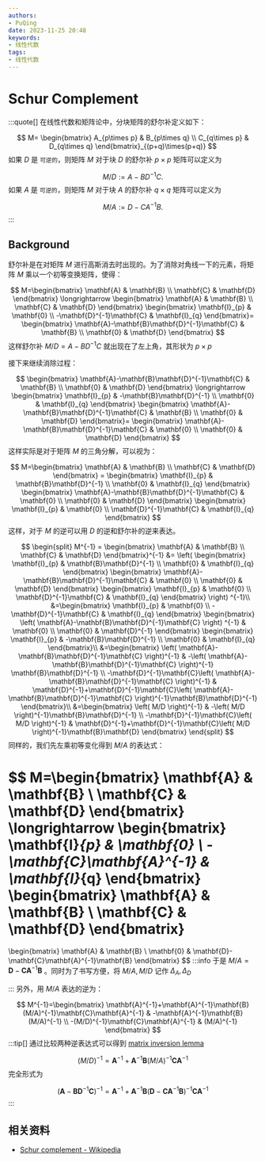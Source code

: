 ```yaml
---
authors:
- PuQing
date: 2023-11-25 20:48
keywords:
- 线性代数
tags:
- 线性代数
---
```

# Schur Complement

:::quote[]
在线性代数和矩阵论中，分块矩阵的舒尔补定义如下：

$$
M= \begin{bmatrix}
A_{p\times p} & B_{p\times q} \\
C_{q\times p} & D_{q\times q}
\end{bmatrix}_{(p+q)\times(p+q)}
$$
如果 $D$ 是 `可逆的`，则矩阵 $M$ 对于块 $D$ 的舒尔补 $p\times p$ 矩阵可以定义为


<!--truncate-->
$$
M / D:=A-B D^{-1} C .
$$
如果 $A$ 是 `可逆的`，则矩阵 $M$ 对于块 $A$ 的舒尔补 $q\times q$ 矩阵可以定义为

$$
M / A:=D-C A^{-1} B .
$$
:::
## Background

舒尔补是在对矩阵 $M$ 进行高斯消去时出现的。为了消除对角线一下的元素，将矩阵 $M$ 乘以一个初等变换矩阵，使得：

$$
M=\begin{bmatrix}
\mathbf{A} & \mathbf{B} \\
\mathbf{C} & \mathbf{D}
\end{bmatrix} \longrightarrow
\begin{bmatrix}
\mathbf{A} & \mathbf{B} \\
\mathbf{C} & \mathbf{D}
\end{bmatrix}
\begin{bmatrix}
\mathbf{I}_{p} & \mathbf{0} \\
-\mathbf{D}^{-1}\mathbf{C} & \mathbf{I}_{q}
\end{bmatrix}=
\begin{bmatrix}
\mathbf{A}-\mathbf{B}\mathbf{D}^{-1}\mathbf{C} & \mathbf{B} \\
\mathbf{0} & \mathbf{D}
\end{bmatrix}
$$
这样舒尔补 $M/D=A-BD^{-1}C$ 就出现在了左上角，其形状为 $p\times p$

接下来继续消除过程：

$$
\begin{bmatrix}
\mathbf{A}-\mathbf{B}\mathbf{D}^{-1}\mathbf{C} & \mathbf{B} \\
\mathbf{0} & \mathbf{D}
\end{bmatrix} \longrightarrow
\begin{bmatrix}
\mathbf{I}_{p} & -\mathbf{B}\mathbf{D}^{-1} \\
\mathbf{0} & \mathbf{I}_{q}
\end{bmatrix}
\begin{bmatrix}
\mathbf{A}-\mathbf{B}\mathbf{D}^{-1}\mathbf{C} & \mathbf{B} \\
\mathbf{0} & \mathbf{D}
\end{bmatrix}=
\begin{bmatrix}
\mathbf{A}-\mathbf{B}\mathbf{D}^{-1}\mathbf{C} & \mathbf{0} \\
\mathbf{0} & \mathbf{D}
\end{bmatrix}
$$
这样实际是对于矩阵 $M$ 的三角分解，可以视为：

$$
M=\begin{bmatrix}
\mathbf{A} & \mathbf{B} \\
\mathbf{C} & \mathbf{D}
\end{bmatrix} = \begin{bmatrix}
\mathbf{I}_{p} & \mathbf{B}\mathbf{D}^{-1} \\
\mathbf{0} & \mathbf{I}_{q}
\end{bmatrix}
\begin{bmatrix}
\mathbf{A}-\mathbf{B}\mathbf{D}^{-1}\mathbf{C} & \mathbf{0} \\
\mathbf{0} & \mathbf{D}
\end{bmatrix}
\begin{bmatrix}
\mathbf{I}_{p} & \mathbf{0} \\
\mathbf{D}^{-1}\mathbf{C} & \mathbf{I}_{q}
\end{bmatrix}
$$
这样，对于 $M$ 的逆可以用 $D$ 的逆和舒尔补的逆来表达。

$$
\begin{split}
M^{-1} = \begin{bmatrix}
\mathbf{A} & \mathbf{B} \\
\mathbf{C} & \mathbf{D}
\end{bmatrix}^{-1} &=
\left( 
\begin{bmatrix}
\mathbf{I}_{p} & \mathbf{B}\mathbf{D}^{-1} \\
\mathbf{0} & \mathbf{I}_{q}
\end{bmatrix}
\begin{bmatrix}
\mathbf{A}-\mathbf{B}\mathbf{D}^{-1}\mathbf{C} & \mathbf{0} \\
\mathbf{0} & \mathbf{D}
\end{bmatrix}
\begin{bmatrix}
\mathbf{I}_{p} & \mathbf{0} \\
\mathbf{D}^{-1}\mathbf{C} & \mathbf{I}_{q}
\end{bmatrix} 
\right) ^{-1}\\
&=\begin{bmatrix}
\mathbf{I}_{p} & \mathbf{0} \\
-\mathbf{D}^{-1}\mathbf{C} & \mathbf{I}_{q}
\end{bmatrix} 
\begin{bmatrix}
\left( \mathbf{A}-\mathbf{B}\mathbf{D}^{-1}\mathbf{C} \right) ^{-1} & \mathbf{0} \\
\mathbf{0} & \mathbf{D}^{-1}
\end{bmatrix}
\begin{bmatrix}
\mathbf{I}_{p} & -\mathbf{B}\mathbf{D}^{-1} \\
\mathbf{0} & \mathbf{I}_{q}
\end{bmatrix}\\
&=\begin{bmatrix}
\left( \mathbf{A}-\mathbf{B}\mathbf{D}^{-1}\mathbf{C} \right)^{-1} & -\left( \mathbf{A}-\mathbf{B}\mathbf{D}^{-1}\mathbf{C} \right)^{-1} \mathbf{B}\mathbf{D}^{-1} \\
-\mathbf{D}^{-1}\mathbf{C}\left( \mathbf{A}-\mathbf{B}\mathbf{D}^{-1}\mathbf{C} \right)^{-1} & \mathbf{D}^{-1}+\mathbf{D}^{-1}\mathbf{C}\left( \mathbf{A}-\mathbf{B}\mathbf{D}^{-1}\mathbf{C} \right)^{-1}\mathbf{B}\mathbf{D}^{-1} 
\end{bmatrix}\\
&=\begin{bmatrix}
\left( M/D \right)^{-1} & -\left( M/D \right)^{-1}\mathbf{B}\mathbf{D}^{-1} \\
-\mathbf{D}^{-1}\mathbf{C}\left( M/D \right)^{-1} & \mathbf{D}^{-1}+\mathbf{D}^{-1}\mathbf{C}\left( M/D \right)^{-1}\mathbf{B}\mathbf{D} 
\end{bmatrix}
\end{split}
$$
同样的，我们先左乘初等变化得到 $M/A$ 的表达式：

$$
M=\begin{bmatrix}
\mathbf{A} & \mathbf{B} \\
\mathbf{C} & \mathbf{D}
\end{bmatrix} \longrightarrow
\begin{bmatrix}
\mathbf{I}_{p} & \mathbf{0} \\
-\mathbf{C}\mathbf{A}^{-1} & \mathbf{I}_{q}
\end{bmatrix}
\begin{bmatrix}
\mathbf{A} & \mathbf{B} \\
\mathbf{C} & \mathbf{D}
\end{bmatrix}
=
\begin{bmatrix}
\mathbf{A} & \mathbf{B} \\
\mathbf{0} & \mathbf{D}-\mathbf{C}\mathbf{A}^{-1}\mathbf{B}
\end{bmatrix}
$$
:::info
于是 $M/A=\mathbf{D}-\mathbf{C}\mathbf{A}^{-1}\mathbf{B}$ 。同时为了书写方便，将 $M/A,M/D$ 记作 $\Delta_{A},\Delta_{D}$


:::
另外，用 $M/A$ 表达的逆为：

$$
M^{-1}=\begin{bmatrix}
\mathbf{A}^{-1}+\mathbf{A}^{-1}\mathbf{B}(M/A)^{-1}\mathbf{C}\mathbf{A}^{-1} & -\mathbf{A}^{-1}\mathbf{B}(M/A)^{-1} \\
-(M/D)^{-1}\mathbf{C}\mathbf{A}^{-1} & (M/A)^{-1}
\end{bmatrix}
$$
:::tip[]
通过比较两种逆表达式可以得到 [matrix inversion lemma](https://en.wikipedia.org/wiki/Woodbury_matrix_identity)

$$
(M/D)^{-1} = \mathbf{A}^{-1}+\mathbf{A}^{-1}\mathbf{B}(M/A)^{-1}\mathbf{C}\mathbf{A}^{-1}
$$
完全形式为

$$
(\mathbf{A}-\mathbf{B}\mathbf{D}^{-1}\mathbf{C})^{-1} = \mathbf{A}^{-1}+\mathbf{A}^{-1}\mathbf{B}(\mathbf{D}-\mathbf{C}\mathbf{A}^{-1}\mathbf{B})^{-1}\mathbf{C}\mathbf{A}^{-1}
$$
:::
## 相关资料

- [Schur complement - Wikipedia](https://en.wikipedia.org/wiki/Schur_complement)
